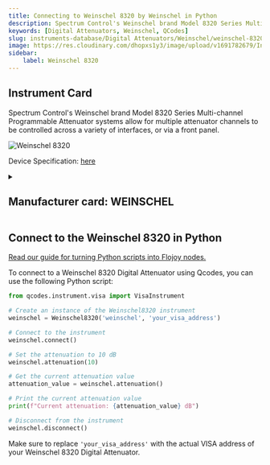 ```yaml
---
title: Connecting to Weinschel 8320 by Weinschel in Python
description: Spectrum Control's Weinschel brand Model 8320 Series Multi-channel Programmable Attenuator systems allow for multiple attenuator channels to be controlled across a variety of interfaces, or via a front panel.
keywords: [Digital Attenuators, Weinschel, QCodes] 
slug: instruments-database/Digital Attenuators/Weinschel/weinschel-8320 
image: https://res.cloudinary.com/dhopxs1y3/image/upload/v1691782679/Instruments/Digital%20Attenuator/Weinschel-8320/Weinschel-8320.jpg
sidebar:
    label: Weinschel 8320 
---
```



## Instrument Card

Spectrum Control's Weinschel brand Model 8320 Series Multi-channel Programmable Attenuator systems allow for multiple attenuator channels to be controlled across a variety of interfaces, or via a front panel.

![Weinschel 8320](https://res.cloudinary.com/dhopxs1y3/image/upload/v1691782679/Instruments/Digital%20Attenuator/Weinschel-8320/Weinschel-8320.jpg)

Device Specification: [here](https://www.spectrumcontrol.com/globalassets/documents/i--w/wmod8320_8321_8331.pdf)

<details style={{ marginTop: "15px"}}>
<summary><h2 style={{display:'inline'}}>Manufacturer card: WEINSCHEL</h2></summary>

![WEINSCHEL](https://res.cloudinary.com/dhopxs1y3/image/upload/v1692806106/Instruments/Vendor%20Logos/Weinschel.png)

Weinschel Associates designs and manufactures high-quality Broadband RF and Microwave products for commercial and military markets domestically and internationally. Core technologies originated by founder Bruno Weinschel are leveraged using modern design, production, delivery, and service techniques to provide the best product at the best price to our customers.

- Headquarters: USA
- Yearly Revenue (millions, USD): 6.6
- Vendor Website: [here](https://www.weinschelassociates.com/)

</details>


<FeaturedInstrumentVideo category="DIGITAL_ATTENUATORS" />

## Connect to the Weinschel 8320 in Python

[Read our guide for turning Python scripts into Flojoy nodes.](https://docs.flojoy.ai/contribution/blocks/custom-flojoy-block/)



<Tabs>
<TabItem value="Flojoy" label="Flojoy" className="flojoy-instrument-tabs">

<SectionsCard category="DIGITAL_ATTENUATORS" manufacturer="Weinschel"></SectionsCard>

</TabItem>
<TabItem value="QCodes" label="QCodes">

To connect to a Weinschel 8320 Digital Attenuator using Qcodes, you can use the following Python script:

```python
from qcodes.instrument.visa import VisaInstrument

# Create an instance of the Weinschel8320 instrument
weinschel = Weinschel8320('weinschel', 'your_visa_address')

# Connect to the instrument
weinschel.connect()

# Set the attenuation to 10 dB
weinschel.attenuation(10)

# Get the current attenuation value
attenuation_value = weinschel.attenuation()

# Print the current attenuation value
print(f"Current attenuation: {attenuation_value} dB")

# Disconnect from the instrument
weinschel.disconnect()
```

Make sure to replace `'your_visa_address'` with the actual VISA address of your Weinschel 8320 Digital Attenuator.

</TabItem>
</Tabs>